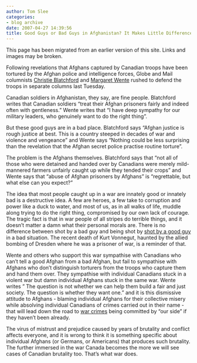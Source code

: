 ```yaml
---
author: Tom Slee
categories:
- blog archive
date: 2007-04-27 14:39:56
title: Good Guys or Bad Guys in Afghanistan? It Makes Little Difference
---
```


::: {.callout-note}

This page has been migrated from an earlier version of this site. 
Links and images may be broken.

:::



				

Following revelations that Afghans captured by Canadian troops have been tortured by the Afghan police and intelligence forces, Globe and Mail columnists [Christie Blatchford](http://www.theglobeandmail.com/opinions/columnists/Christie+Blatchford.html) and [Margaret Wente](http://www.theglobeandmail.com/opinions/columnists/Margaret+Wente.html) rushed to defend the troops in separate columns last Tuesday.




Canadian soldiers in Afghanistan, they say, are fine people. Blatchford writes that Canadian soldiers "treat their Afghan prisoners fairly and indeed often with gentleness." Wente writes that "I have deep sympathy for our military leaders, who genuinely want to do the right thing". 




But these good guys are in a bad place. Blatchford says "Afghan justice is rough justice at best. This is a country steeped in decades of war and violence and vengeance" and Wente says "Nothing could be less surprising than the revelation that the Afghan secret police practise routine torture".




The problem is the Afghans themselves. Blatchford says that "not all of those who were detained and handed over by Canadians were merely mild-mannered farmers unfairly caught up while they tended their crops" and Wente says that "abuse of Afghan prisoners by Afghans" is "regrettable, but what else can you expect?"




The idea that most people caught up in a war are innately good or innately bad is a destructive idea. A few are heroes, a few take to corruption and power like a duck to water, and most of us, as in all walks of life, muddle along trying to do the right thing, compromised by our own lack of courage. The tragic fact is that in war people of all stripes do terrible things, and it doesn't matter a damn what their personal morals are. There is no difference between shot by a bad guy and being shot by [shot by a good guy](http://www.cbc.ca/world/story/2006/08/26/afghanistan.html#skip300x250) in a bad situation. The recent death of Kurt Vonnegut, haunted by the allied bombing of Dresden where he was a prisoner of war, is a reminder of that.




Wente and others who support this war sympathise with Canadians who can't tell a good Afghan from a bad Afghan, but fail to sympathise with Afghans who don't distinguish torturers from the troops who capture them and hand them over. They sympathise with individual Canadians stuck in a violent war but damn individual Afghans stuck in the same war. Wente writes " The question is not whether we can help them build a fair and just society. The question is whether they want one." and it is this dismissive attitude to Afghans - blaming individual Afghans for their collective misery while absolving individual Canadians of crimes carried out in their name - that will lead down the road to [war crimes](http://www.time.com/time/magazine/article/0,9171,1174682,00.html) being committed by "our side" if they haven't been already. 




The virus of mistrust and prejudice caused by years of brutality and conflict affects everyone, and it is wrong to think it is something specific about individual Afghans (or Germans, or Americans) that produces such brutality. The further immersed in the war Canada becomes the more we will see cases of Canadian brutality too. That's what war does.


		
